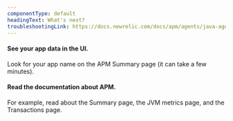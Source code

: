 ```yaml
---
componentType: default
headingText: What's next?
troubleshootingLink: https://docs.newrelic.com/docs/apm/agents/java-agent/troubleshooting/no-data-appears-java/
---
```


#### See your app data in the UI.

Look for your app name on the APM Summary page (it can take a few minutes). 

#### Read the documentation about APM.

For example, read about the Summary page, the JVM metrics page, and the Transactions page.
